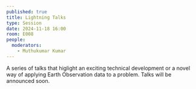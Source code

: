 ```yaml
---
published: true
title: Lightning Talks
type: Session
date: 2024-11-18 16:00
room: E008
people:
  moderators:
    - Muthukumar Kumar
---
```

A series of talks that higlight an exciting technical development or a novel way of applying Earth Observation data to a problem. Talks will be announced soon.
